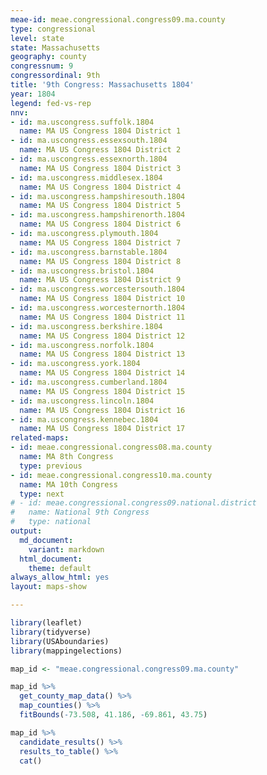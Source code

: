 ```yaml
---
meae-id: meae.congressional.congress09.ma.county
type: congressional
level: state
state: Massachusetts
geography: county
congressnum: 9
congressordinal: 9th
title: '9th Congress: Massachusetts 1804'
year: 1804
legend: fed-vs-rep
nnv:
- id: ma.uscongress.suffolk.1804
  name: MA US Congress 1804 District 1
- id: ma.uscongress.essexsouth.1804
  name: MA US Congress 1804 District 2
- id: ma.uscongress.essexnorth.1804
  name: MA US Congress 1804 District 3
- id: ma.uscongress.middlesex.1804
  name: MA US Congress 1804 District 4
- id: ma.uscongress.hampshiresouth.1804
  name: MA US Congress 1804 District 5
- id: ma.uscongress.hampshirenorth.1804
  name: MA US Congress 1804 District 6
- id: ma.uscongress.plymouth.1804
  name: MA US Congress 1804 District 7
- id: ma.uscongress.barnstable.1804
  name: MA US Congress 1804 District 8
- id: ma.uscongress.bristol.1804
  name: MA US Congress 1804 District 9
- id: ma.uscongress.worcestersouth.1804
  name: MA US Congress 1804 District 10
- id: ma.uscongress.worcesternorth.1804
  name: MA US Congress 1804 District 11
- id: ma.uscongress.berkshire.1804
  name: MA US Congress 1804 District 12
- id: ma.uscongress.norfolk.1804
  name: MA US Congress 1804 District 13
- id: ma.uscongress.york.1804
  name: MA US Congress 1804 District 14
- id: ma.uscongress.cumberland.1804
  name: MA US Congress 1804 District 15
- id: ma.uscongress.lincoln.1804
  name: MA US Congress 1804 District 16
- id: ma.uscongress.kennebec.1804
  name: MA US Congress 1804 District 17
related-maps:
- id: meae.congressional.congress08.ma.county
  name: MA 8th Congress
  type: previous
- id: meae.congressional.congress10.ma.county
  name: MA 10th Congress
  type: next
# - id: meae.congressional.congress09.national.district
#   name: National 9th Congress
#   type: national
output:
  md_document:
    variant: markdown
  html_document:
    theme: default
always_allow_html: yes
layout: maps-show

---
```


```r
library(leaflet)
library(tidyverse)
library(USAboundaries)
library(mappingelections)

map_id <- "meae.congressional.congress09.ma.county"
```

<div class="map">

```r
map_id %>%
  get_county_map_data() %>%
  map_counties() %>% 
  fitBounds(-73.508, 41.186, -69.861, 43.75)
```

</div>

<div class="results-table">

```r
map_id %>%
  candidate_results() %>%
  results_to_table() %>%
  cat()
```

</div>
